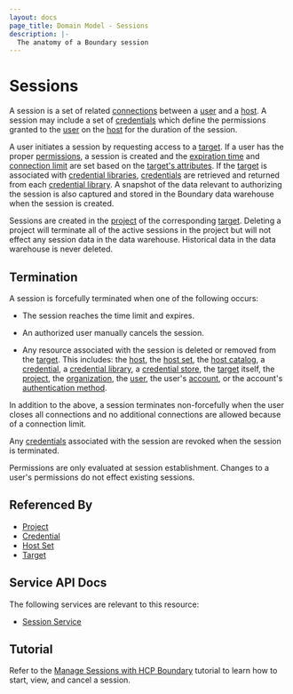 ```yaml
---
layout: docs
page_title: Domain Model - Sessions
description: |-
  The anatomy of a Boundary session
---
```


# Sessions

A session is
a set of related [connections][]
between a [user][] and a [host][].
A session may include a set of [credentials][]
which define the permissions granted to the [user][] on the [host][] for the duration
of the session.

A user initiates a session
by requesting access to a [target][].
If a user has the proper [permissions][],
a session is created
and the [expiration time][] and [connection limit][]
are set based on the [target's attributes][].
If the [target][] is associated with [credential libraries][],
[credentials][] are retrieved and returned from each
[credential library][].
A snapshot of the data
relevant to authorizing the session
is also captured and stored in the Boundary data warehouse
when the session is created.

Sessions are created in the [project][] of the corresponding [target][].
Deleting a project will terminate all of the active sessions in the project
but will not effect any session data in the data warehouse.
Historical data in the data warehouse is never deleted.

## Termination

A session is forcefully terminated when one of the following occurs:

- The session reaches the time limit and expires.

- An authorized user manually cancels the session.

- Any resource associated with the session is deleted
  or removed from the [target][].
  This includes: the [host][], the [host set][], the [host catalog][],
  a [credential][], a [credential library][], a [credential store][],
  the [target][] itself, the [project][], the [organization][],
  the [user][], the user's [account][], or the account's [authentication method][].

In addition to the above,
a session terminates non-forcefully
when the user closes all connections
and no additional connections are allowed
because of a connection limit.

Any [credentials][] associated with the session are revoked when the session is
terminated.

Permissions are only evaluated at session establishment.
Changes to a user's permissions do not effect existing sessions.

## Referenced By

- [Project][]
- [Credential][]
- [Host Set][]
- [Target][]

[expiration time]: /docs/concepts/domain-model/targets#session_max_seconds
[connection limit]: /docs/concepts/domain-model/targets#session_connection_limit
[target's attributes]: /docs/concepts/domain-model/targets#tcp-target-attributes
[account]: /docs/concepts/domain-model/accounts
[accounts]: /docs/concepts/domain-model/accounts
[authentication method]: /docs/concepts/domain-model/auth-methods
[authentication methods]: /docs/concepts/domain-model/auth-methods
[connections]: /docs/concepts/domain-model/session-connections
[credential library]: /docs/concepts/domain-model/credential-libraries
[credential libraries]: /docs/concepts/domain-model/credential-libraries
[credential store]: /docs/concepts/domain-model/credential-stores
[credential stores]: /docs/concepts/domain-model/credential-stores
[credential]: /docs/concepts/domain-model/credentials
[credentials]: /docs/concepts/domain-model/credentials
[host catalog]: /docs/concepts/domain-model/host-catalogs
[host catalogs]: /docs/concepts/domain-model/host-catalogs
[host set]: /docs/concepts/domain-model/host-sets
[host sets]: /docs/concepts/domain-model/host-sets
[host]: /docs/concepts/domain-model/hosts
[hosts]: /docs/concepts/domain-model/hosts
[target]: /docs/concepts/domain-model/targets
[targets]: /docs/concepts/domain-model/targets
[user]: /docs/concepts/domain-model/users
[users]: /docs/concepts/domain-model/users
[organization]: /docs/concepts/domain-model/scopes#organizations
[organizations]: /docs/concepts/domain-model/scopes#organizations
[project]: /docs/concepts/domain-model/scopes#projects
[projects]: /docs/concepts/domain-model/scopes#projects
[permissions]: /docs/concepts/security/permissions

## Service API Docs

The following services are relevant to this resource:

- [Session Service](/api-docs/session-service)

## Tutorial

Refer to the [Manage Sessions with HCP Boundary](https://learn.hashicorp.com/tutorials/boundary/hcp-manage-sessions) tutorial to learn how to start, view, and cancel a session.

